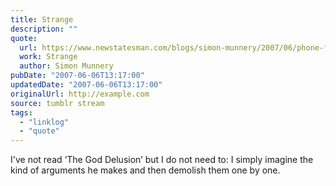```yaml
---
title: Strange
description: ""
quote:
  url: https://www.newstatesman.com/blogs/simon-munnery/2007/06/phone-fight-someone-shouting
  work: Strange
  author: Simon Munnery
pubDate: "2007-06-06T13:17:00"
updatedDate: "2007-06-06T13:17:00"
originalUrl: http://example.com
source: tumblr stream
tags:
  - "linklog"
  - "quote"
---
```


I've not read &lsquo;The God Delusion&rsquo; but I do not need to: I simply imagine the kind of arguments he makes and then demolish them one by one.
